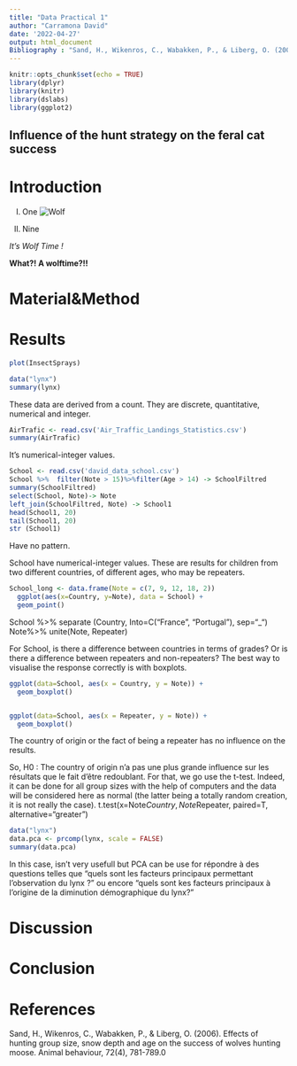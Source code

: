 ```yaml
---
title: "Data Practical 1"
author: "Carramona David"
date: '2022-04-27'
output: html_document
Bibliography : "Sand, H., Wikenros, C., Wabakken, P., & Liberg, O. (2006). Effects of hunting group size, snow depth and age on the success of wolves hunting moose. Animal behaviour, 72(4), 781-789.0"
---
```


```r
knitr::opts_chunk$set(echo = TRUE)
library(dplyr)
library(knitr)
library(dslabs)
library(ggplot2)
```

## Influence of the hunt strategy on the feral cat success

# Introduction

I.  One
![Wolf](/home/dcarramona/Documents/Cours/Master_1/LabR1/2018-06-23-21-38-05.jpg)                       


II.  Nine


*It's Wolf Time !*

**What?! A wolftime?!!**

    
# Material&Method

# Results


```r
plot(InsectSprays)
```

```r
data("lynx")
summary(lynx)
```
These data are derived from a count. They are discrete, quantitative, numerical and integer.

```r
AirTrafic <- read.csv('Air_Traffic_Landings_Statistics.csv')
summary(AirTrafic)
```

It's numerical-integer values.

```r
School <- read.csv('david_data_school.csv')
School %>%  filter(Note > 15)%>%filter(Age > 14) -> SchoolFiltred
summary(SchoolFiltred)
select(School, Note)-> Note
left_join(SchoolFiltred, Note) -> School1
head(School1, 20)
tail(School1, 20)
str (School1)
```
Have no pattern.



School have numerical-integer values. These are results for children from two different countries, of different ages, who may be repeaters.
```r
School_long <- data.frame(Note = c(7, 9, 12, 18, 2))
  ggplot(aes(x=Country, y=Note), data = School) +
  geom_point()
```


School %>% separate (Country, Into=C("France", "Portugal"), sep="_")
Note%>% unite(Note, Repeater)


For School, is there a difference between countries in terms of grades? Or is there a difference between repeaters and non-repeaters?
The best way to visualise the response correctly is with boxplots.
```r
ggplot(data=School, aes(x = Country, y = Note)) +
  geom_boxplot()


ggplot(data=School, aes(x = Repeater, y = Note)) +
  geom_boxplot()
```


The country of origin or the fact of being a repeater has no influence on the results.

So, H0 : The country of origin n'a pas une plus grande influence sur les résultats que le fait d'être redoublant. For that, we go use the t-test. Indeed, it can be done for all group sizes with the help of computers and the data will be considered here as normal (the latter being a totally random creation, it is not really the case).
t.test(x=Note$Country, Note$Repeater, paired=T, alternative="greater")

```r
data("lynx")
data.pca <- prcomp(lynx, scale = FALSE)
summary(data.pca)
```
In this case, isn't very usefull but PCA can be use for répondre à des questions telles que "quels sont les facteurs principaux permettant l'observation du lynx ?" ou encore "quels sont kes facteurs principaux à l'origine de la  diminution démographique du lynx?"

# Discussion

# Conclusion


# References

Sand, H., Wikenros, C., Wabakken, P., & Liberg, O. (2006). Effects of hunting group size, snow depth and age on the success of wolves hunting moose. Animal behaviour, 72(4), 781-789.0
